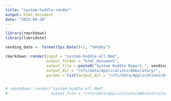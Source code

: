 ```yaml
---
title: "system-huddle-render"
output: html_document
date: "2023-09-20"
---
```



```r
library(rmarkdown)
library(lubridate)

sending_date <- format(Sys.Date()+1, "%m%d%y")

rmarkdown::render(input = "system-huddle-all.Rmd",
                  output_format = "html_document",
                  output_file = paste0("System Huddle Report_", sending_date),
                  output_dir = "/nfs/data/Applications/Ambulatory/",
                  params = list(output_dir = "/nfs/data/Applications/Ambulatory/"))


# rmarkdown::render("system-huddle-all.Rmd", 
#                   output_file = '/nfs/data/Applications/Ambulatory/out.html')
```


